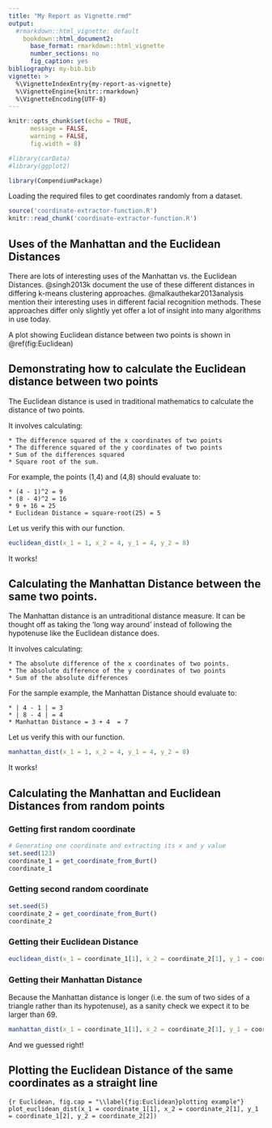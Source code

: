 ```yaml
---
title: "My Report as Vignette.rmd"
output:
  #rmarkdown::html_vignette: default
    bookdown::html_document2:
      base_format: rmarkdown::html_vignette
      number_sections: no
      fig_caption: yes
bibliography: my-bib.bib
vignette: > 
  %\VignetteIndexEntry{my-report-as-vignette} 
  %\VignetteEngine{knitr::rmarkdown}  
  %\VignetteEncoding{UTF-8}
---
```


```r
knitr::opts_chunk$set(echo = TRUE,
      message = FALSE, 
      warning = FALSE, 
      fig.width = 8)
```

```r
#library(carData)
#library(ggplot2)
```


```r
library(CompendiumPackage)
```

Loading the required files to get coordinates randomly from a dataset. 
```r
source('coordinate-extractor-function.R')
knitr::read_chunk('coordinate-extractor-function.R')
```

## Uses of the Manhattan and the Euclidean Distances 
There are lots of interesting uses of the Manhattan vs. the Euclidean Distances. 
@singh2013k document the use of these different distances in differing k-means clustering approaches. 
@malkauthekar2013analysis mention their interesting uses in different facial recognition methods. These approaches differ only slightly yet offer a lot of insight into many algorithms in use today. 

A plot showing Euclidean distance between two points is shown in \@ref(fig:Euclidean)

## Demonstrating how to calculate the Euclidean distance between two points
The Euclidean distance is used in traditional mathematics to calculate the distance of two points. 

It involves calculating: 

    * The difference squared of the x coordinates of two points
    * The difference squared of the y coordinates of two points
    * Sum of the differences squared
    * Square root of the sum.

For example, the points (1,4) and (4,8) should evaluate to:

    * (4 - 1)^2 = 9 
    * (8 - 4)^2 = 16
    * 9 + 16 = 25
    * Euclidean Distance = square-root(25) = 5

Let us verify this with our function.
```r
euclidean_dist(x_1 = 1, x_2 = 4, y_1 = 4, y_2 = 8)
```
It works!

## Calculating the Manhattan Distance between the same two points.
The Manhattan distance is an untraditional distance measure. It can be thought off as taking the 'long way around' instead of following the hypotenuse like the Euclidean distance does. 

It involves calculating:

    * The absolute difference of the x coordinates of two points.
    * The absolute difference of the y coordinates of two points 
    * Sum of the absolute differences

For the sample example, the Manhattan Distance should evaluate to:

    * | 4 - 1 | = 3
    * | 8 - 4 | = 4
    * Manhattan Distance = 3 + 4  = 7 

Let us verify this with our function.
```r
manhattan_dist(x_1 = 1, x_2 = 4, y_1 = 4, y_2 = 8)
```
It works!

## Calculating the Manhattan and Euclidean Distances from random points
### Getting first random coordinate 
```r
# Generating one coordinate and extracting its x and y value 
set.seed(123)
coordinate_1 = get_coordinate_from_Burt()
coordinate_1
```
### Getting second random coordinate 
```r
set.seed(5)
coordinate_2 = get_coordinate_from_Burt()
coordinate_2
```
### Getting their Euclidean Distance 
```r
euclidean_dist(x_1 = coordinate_1[1], x_2 = coordinate_2[1], y_1 = coordinate_1[2], y_2 = coordinate_2[2])
```
### Getting their Manhattan Distance
Because the Manhattan distance is longer (i.e. the sum of two sides of a triangle rather than its hypotenuse), as a sanity check we expect it to be larger than 69. 
```r
manhattan_dist(x_1 = coordinate_1[1], x_2 = coordinate_2[1], y_1 = coordinate_1[2], y_2 = coordinate_2[2])
```
And we guessed right!

## Plotting the Euclidean Distance of the same coordinates as a straight line
```{r Euclidean, fig.cap = "\\label{fig:Euclidean}plotting example"}
plot_euclidean_dist(x_1 = coordinate_1[1], x_2 = coordinate_2[1], y_1 = coordinate_1[2], y_2 = coordinate_2[2])
```


